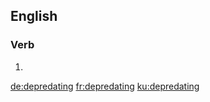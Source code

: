 
==English==

===Verb===
{{head|en|present participle}}

# {{present participle of|depredate|lang=en|nocat=1}}

[[de:depredating]]
[[fr:depredating]]
[[ku:depredating]]